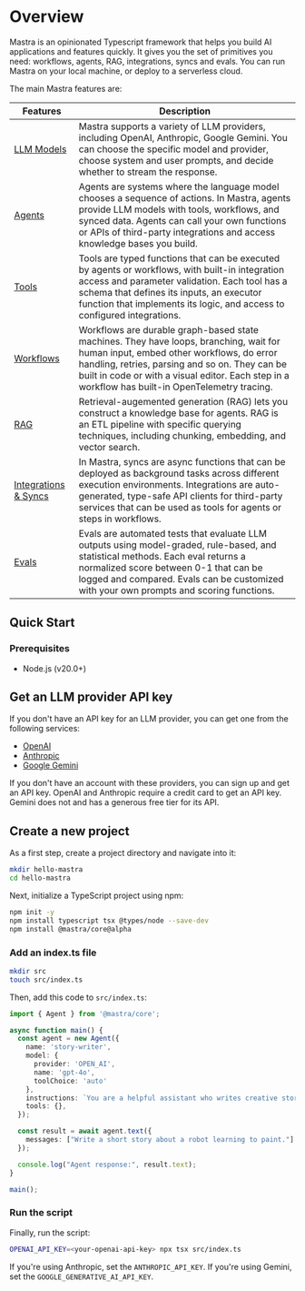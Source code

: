 
# Overview

Mastra is an opinionated Typescript framework that helps you build AI applications and features quickly. It gives you the set of primitives you need: workflows, agents, RAG, integrations, syncs and evals. You can run Mastra on your local machine, or deploy to a serverless cloud.

The main Mastra features are:

Features|Description
--------|--------
[LLM Models](https://mastra.ai/docs/guide/how-to/00-llm-models) | Mastra supports a variety of LLM providers, including OpenAI, Anthropic, Google Gemini. You can choose the specific model and provider, choose system and user prompts, and decide whether to stream the response.
[Agents](https://mastra.ai/docs/guide/how-to/01-creating-agents) | Agents are systems where the language model chooses a sequence of actions. In Mastra, agents provide LLM models with tools, workflows, and synced data. Agents can call your own functions or APIs of third-party integrations and access knowledge bases you build.
[Tools](https://mastra.ai/docs/guide/how-to/02-adding-tools) | Tools are typed functions that can be executed by agents or workflows, with built-in integration access and parameter validation. Each tool has a schema that defines its inputs, an executor function that implements its logic, and access to configured integrations.
[Workflows](https://mastra.ai/docs/guide/how-to/03-building-workflows) | Workflows are durable graph-based state machines. They have loops, branching, wait for human input, embed other workflows, do error handling, retries, parsing and so on. They can be built in code or with a visual editor. Each step in a workflow has built-in OpenTelemetry tracing. 
[RAG](https://mastra.ai/docs/guide/how-to/04-knowledge-sources) | Retrieval-augemented generation (RAG) lets you construct a knowledge base for agents. RAG is an ETL pipeline with specific querying techniques, including chunking, embedding, and vector search.
[Integrations & Syncs](https://mastra.ai/docs/guide/how-to/06-adding-integrations) | In Mastra, syncs are async functions that can be deployed as background tasks across different execution environments. Integrations are auto-generated, type-safe API clients for third-party services that can be used as tools for agents or steps in workflows. 
[Evals](https://mastra.ai/docs/guide/how-to/08-running-evals) | Evals are automated tests that evaluate LLM outputs using model-graded, rule-based, and statistical methods. Each eval returns a normalized score between 0-1 that can be logged and compared. Evals can be customized with your own prompts and scoring functions.

## Quick Start

### Prerequisites

- Node.js (v20.0+)

<Steps>

## Get an LLM provider API key

If you don't have an API key for an LLM provider, you can get one from the following services:

- [OpenAI](https://platform.openai.com/)
- [Anthropic](https://console.anthropic.com/settings/keys)
- [Google Gemini](https://ai.google.dev/gemini-api/docs)

If you don't have an account with these providers, you can sign up and get an API key. OpenAI and Anthropic require a credit card to get an API key. Gemini does not and has a generous free tier for its API.

## Create a new project

As a first step, create a project directory and navigate into it:

```bash copy
mkdir hello-mastra
cd hello-mastra
```

Next, initialize a TypeScript project using npm:

```bash copy npm2yarn
npm init -y
npm install typescript tsx @types/node --save-dev
npm install @mastra/core@alpha
```

### Add an index.ts file

```bash
mkdir src
touch src/index.ts
```

Then, add this code to `src/index.ts`:

```typescript
import { Agent } from '@mastra/core';

async function main() {
  const agent = new Agent({
    name: 'story-writer',
    model: {
      provider: 'OPEN_AI',
      name: 'gpt-4o',
      toolChoice: 'auto'
    },
    instructions: `You are a helpful assistant who writes creative stories.`,
    tools: {},
  });

  const result = await agent.text({
    messages: ["Write a short story about a robot learning to paint."]
  });

  console.log("Agent response:", result.text);
}

main();
```

### Run the script

Finally, run the script:

```bash copy
OPENAI_API_KEY=<your-openai-api-key> npx tsx src/index.ts
```

If you're using Anthropic, set the `ANTHROPIC_API_KEY`. If you're using Gemini, set the `GOOGLE_GENERATIVE_AI_API_KEY`.

</Steps>
